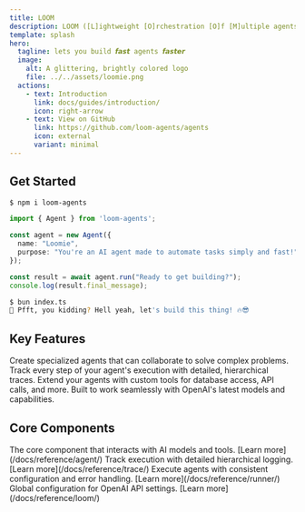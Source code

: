```yaml
---
title: LOOM 
description: LOOM ([L]ightweight [O]rchestration [O]f [M]ultiple agents) is an AI Agent orchestration toolkit.
template: splash
hero:
  tagline: lets you build 𝙛𝙖𝙨𝙩 agents 𝙛𝙖𝙨𝙩𝙚𝙧
  image:
    alt: A glittering, brightly colored logo
    file: ../../assets/loomie.png
  actions:
    - text: Introduction
      link: docs/guides/introduction/
      icon: right-arrow
    - text: View on GitHub
      link: https://github.com/loom-agents/agents
      icon: external
      variant: minimal
---
```



## Get Started

```bash
$ npm i loom-agents
```

```typescript
import { Agent } from 'loom-agents';

const agent = new Agent({
  name: "Loomie",
  purpose: "You're an AI agent made to automate tasks simply and fast!",
});

const result = await agent.run("Ready to get building?");
console.log(result.final_message);
```

```bash
$ bun index.ts
🚀 Pfft, you kidding? Hell yeah, let's build this thing! 🔥😎
```


## Key Features

<CardGrid stagger>
	<Card title="Hierarchical Agent Structure" icon="setting">
		Create specialized agents that can collaborate to solve complex problems.
	</Card>
	<Card title="Advanced Tracing" icon="document">
		Track every step of your agent's execution with detailed, hierarchical traces.
	</Card>
	<Card title="Tool Integration" icon="puzzle">
		Extend your agents with custom tools for database access, API calls, and more.
	</Card>
	<Card title="OpenAI Compatible" icon="open-book">
		Built to work seamlessly with OpenAI's latest models and capabilities.
	</Card>
</CardGrid>

## Core Components

<CardGrid>
	<Card title="Agent" icon="seti:typescript">
		The core component that interacts with AI models and tools.
		[Learn more](/docs/reference/agent/)
	</Card>
	<Card title="Trace" icon="document">
		Track execution with detailed hierarchical logging.
		[Learn more](/docs/reference/trace/)
	</Card>
	<Card title="Runner" icon="rocket">
		Execute agents with consistent configuration and error handling.
		[Learn more](/docs/reference/runner/)
	</Card>
	<Card title="Loom" icon="setting">
		Global configuration for OpenAI API settings.
		[Learn more](/docs/reference/loom/)
	</Card>
</CardGrid>
